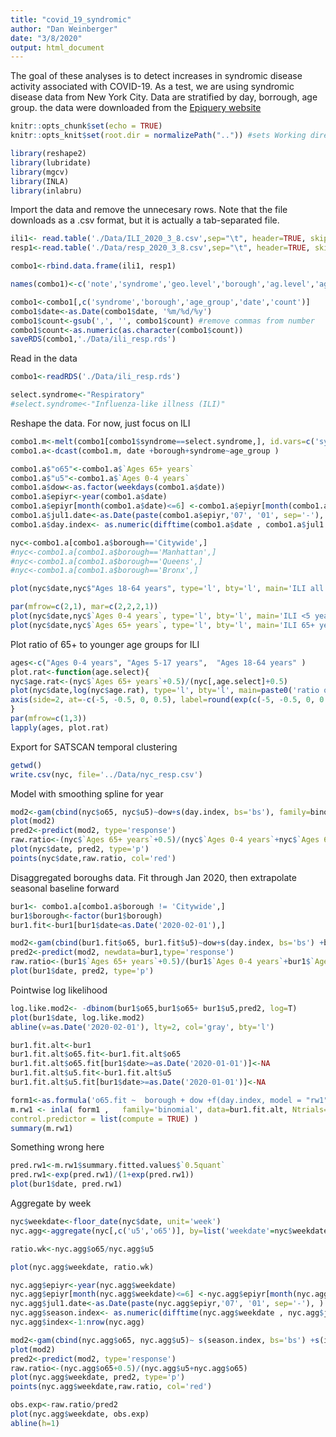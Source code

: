 ```yaml
---
title: "covid_19_syndromic"
author: "Dan Weinberger"
date: "3/8/2020"
output: html_document
---
```


The goal of these analyses is to detect increases in syndromic disease activity associated with  COVID-19. As a test, we are using syndromic disease data from New York City. Data are stratified by day, borrough, age group. the data were downloaded from the [Epiquery website](https://a816-health.nyc.gov/hdi/epiquery/visualizations?PageType=ps&PopulationSource=Syndromic)

```r
knitr::opts_chunk$set(echo = TRUE)
knitr::opts_knit$set(root.dir = normalizePath("..")) #sets Working directory to be 1 folder up

library(reshape2)
library(lubridate)
library(mgcv)
library(INLA)
library(inlabru)
```

Import the data and remove the unnecesary rows. Note that the file downloads as a .csv format, but it is actually a tab-separated file.
```r
ili1<- read.table('./Data/ILI_2020_3_8.csv',sep="\t", header=TRUE, skipNul = T) 
resp1<-read.table('./Data/resp_2020_3_8.csv',sep="\t", header=TRUE, skipNul = T) 

combo1<-rbind.data.frame(ili1, resp1)

names(combo1)<-c('note','syndrome','geo.level','borough','ag.level','age_group','date','metric', 'count')

combo1<-combo1[,c('syndrome','borough','age_group','date','count')]
combo1$date<-as.Date(combo1$date, '%m/%d/%y')
combo1$count<-gsub(',', '', combo1$count) #remove commas from number
combo1$count<-as.numeric(as.character(combo1$count))
saveRDS(combo1,'./Data/ili_resp.rds')
```

Read in the data
```r
combo1<-readRDS('./Data/ili_resp.rds')
```

```r
select.syndrome<-"Respiratory"
#select.syndrome<-"Influenza-like illness (ILI)"

```

Reshape the data. For now, just focus on ILI
```r
combo1.m<-melt(combo1[combo1$syndrome==select.syndrome,], id.vars=c('syndrome', 'borough','age_group','date'))
combo1.a<-dcast(combo1.m, date +borough+syndrome~age_group )
```


```r
combo1.a$"o65"<-combo1.a$`Ages 65+ years`
combo1.a$"u5"<-combo1.a$`Ages 0-4 years`
combo1.a$dow<-as.factor(weekdays(combo1.a$date))
combo1.a$epiyr<-year(combo1.a$date)
combo1.a$epiyr[month(combo1.a$date)<=6] <-combo1.a$epiyr[month(combo1.a$date)<=6]-1
combo1.a$jul1.date<-as.Date(paste(combo1.a$epiyr,'07', '01', sep='-'), )
combo1.a$day.index<- as.numeric(difftime(combo1.a$date , combo1.a$jul1.date, unit='days'))
```

```r
nyc<-combo1.a[combo1.a$borough=='Citywide',]
#nyc<-combo1.a[combo1.a$borough=='Manhattan',]
#nyc<-combo1.a[combo1.a$borough=='Queens',]
#nyc<-combo1.a[combo1.a$borough=='Bronx',]

```


```r
plot(nyc$date,nyc$"Ages 18-64 years", type='l', bty='l', main='ILI all ages in NYC')
```

```r
par(mfrow=c(2,1), mar=c(2,2,2,1))
plot(nyc$date,nyc$`Ages 0-4 years`, type='l', bty='l', main='ILI <5 years in NYC')
plot(nyc$date,nyc$`Ages 65+ years`, type='l', bty='l', main='ILI 65+ years in NYC')
```
Plot ratio of 65+ to younger age groups for ILI
```r
ages<-c("Ages 0-4 years", "Ages 5-17 years",  "Ages 18-64 years" )
plot.rat<-function(age.select){
nyc$age.rat<-(nyc$`Ages 65+ years`+0.5)/(nyc[,age.select]+0.5)
plot(nyc$date,log(nyc$age.rat), type='l', bty='l', main=paste0('ratio of 65+ and ',age.select), yaxt='n', ylab='Ratio')
axis(side=2, at=-c(-5, -0.5, 0, 0.5), label=round(exp(c(-5, -0.5, 0, 0.5)),2) )
}
par(mfrow=c(1,3))
lapply(ages, plot.rat)
```
Export for SATSCAN temporal clustering
```r
getwd()
write.csv(nyc, file='../Data/nyc_resp.csv')
```


Model with smoothing spline for year
```r
mod2<-gam(cbind(nyc$o65, nyc$u5)~dow+s(day.index, bs='bs'), family=binomial, data=nyc)
plot(mod2)
pred2<-predict(mod2, type='response')
raw.ratio<-(nyc$`Ages 65+ years`+0.5)/(nyc$`Ages 0-4 years`+nyc$`Ages 65+ years`)
plot(nyc$date, pred2, type='p')
points(nyc$date,raw.ratio, col='red')
```

Disaggregated boroughs data. Fit through Jan 2020, then extrapolate seasonal baseline forward
```r
bur1<- combo1.a[combo1.a$borough != 'Citywide',]
bur1$borough<-factor(bur1$borough)
bur1.fit<-bur1[bur1$date<as.Date('2020-02-01'),]

mod2<-gam(cbind(bur1.fit$o65, bur1.fit$u5)~dow+s(day.index, bs='bs') +borough, family=binomial, data=bur1.fit)
pred2<-predict(mod2, newdata=bur1,type='response')
raw.ratio<-(bur1$`Ages 65+ years`+0.5)/(bur1$`Ages 0-4 years`+bur1$`Ages 65+ years`)
plot(bur1$date, pred2, type='p')
```
Pointwise log likelihood
```r
log.like.mod2<- -dbinom(bur1$o65,bur1$o65+ bur1$u5,pred2, log=T)
plot(bur1$date, log.like.mod2)
abline(v=as.Date('2020-02-01'), lty=2, col='gray', bty='l')
```


```r
bur1.fit.alt<-bur1
bur1.fit.alt$o65.fit<-bur1.fit.alt$o65
bur1.fit.alt$o65.fit[bur1$date>=as.Date('2020-01-01')]<-NA
bur1.fit.alt$u5.fit<-bur1.fit.alt$u5
bur1.fit.alt$u5.fit[bur1$date>=as.Date('2020-01-01')]<-NA

form1<-as.formula('o65.fit ~  borough + dow +f(day.index, model = "rw1", constr = FALSE)')
m.rw1 <- inla( form1 ,   family='binomial', data=bur1.fit.alt, Ntrials= (bur1.fit.alt$u5+ bur1.fit.alt$o65.fit), 
control.predictor = list(compute = TRUE) )
summary(m.rw1)
```

Something wrong here
```r
pred.rw1<-m.rw1$summary.fitted.values$`0.5quant`
pred.rw1<-exp(pred.rw1)/(1+exp(pred.rw1))
plot(bur1$date, pred.rw1)
```









Aggregate by week
```r
nyc$weekdate<-floor_date(nyc$date, unit='week')
nyc.agg<-aggregate(nyc[,c('u5','o65')], by=list('weekdate'=nyc$weekdate), FUN=sum)

ratio.wk<-nyc.agg$o65/nyc.agg$u5
```

```r
plot(nyc.agg$weekdate, ratio.wk)
```
```r
nyc.agg$epiyr<-year(nyc.agg$weekdate)
nyc.agg$epiyr[month(nyc.agg$weekdate)<=6] <-nyc.agg$epiyr[month(nyc.agg$weekdate)<=6]-1
nyc.agg$jul1.date<-as.Date(paste(nyc.agg$epiyr,'07', '01', sep='-'), )
nyc.agg$season.index<- as.numeric(difftime(nyc.agg$weekdate , nyc.agg$jul1.date, unit='weeks'))
nyc.agg$index<-1:nrow(nyc.agg)

mod2<-gam(cbind(nyc.agg$o65, nyc.agg$u5)~ s(season.index, bs='bs') +s(index, bs='bs'), family=binomial, data=nyc.agg)
plot(mod2)
pred2<-predict(mod2, type='response')
raw.ratio<-(nyc.agg$o65+0.5)/(nyc.agg$u5+nyc.agg$o65)
plot(nyc.agg$weekdate, pred2, type='p')
points(nyc.agg$weekdate,raw.ratio, col='red')

obs.exp<-raw.ratio/pred2
plot(nyc.agg$weekdate, obs.exp)
abline(h=1)
```






